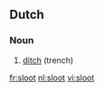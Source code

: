 ==Dutch==
{{wikipedia|lang=nl}}

===Noun===
{{infl|nl|noun}}

# [[ditch]] (trench)

{{tbot entry|Dutch|ditch|2008|January|nl}}

[[fr:sloot]]
[[nl:sloot]]
[[vi:sloot]]